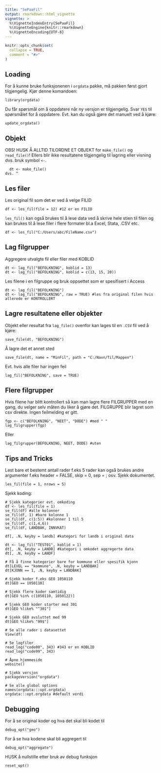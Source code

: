 ```yaml
---
title: "SePaaFil"
output: rmarkdown::html_vignette
vignette: >
  %\VignetteIndexEntry{SePaaFil}
  %\VignetteEngine{knitr::rmarkdown}
  %\VignetteEncoding{UTF-8}
---
```


```r
knitr::opts_chunk$set(
  collapse = TRUE,
  comment = "#>"
)
```

## Loading

For å kunne bruke funksjonenen i `orgdata` pakke, må pakken først gjort
tilgjengelig. Kjør denne komandoen:

```
library(orgdata)
```

Du får spørsmål om å oppdatere når ny versjon er tilgjengelig. Svar `YES` til
spørsmålet for å oppdatere. Evt. kan du også gjøre det manuelt ved å kjøre:

```
update_orgdata()
```

## Objekt 

OBS! HUSK Å ALLTID TILORDNE ET OBJEKT for `make_file()` og `read_file()`! Ellers blir
ikke resultatene tilgjengelig til lagring eller visning dvs. bruk symbol `<-`.

```
  dt <- make_file()
dvs. ^
```

## Les filer
Les original fil som det er ved å velge FILID

```
df <- les_fil(file = 12) #12 er en FILID 
```

`les_fil()` kan også brukes til å lese data ved å skrive hele stien til filen og kan brukes til å lese filer i flere formater bl.a Excel, Stata, .CSV etc.

```
df <- les_fil("C:/Users/abc/FileName.csv")
```

## Lag filgrupper

Aggregere utvalgte fil eller filer med KOBLID

```
dt <- lag_fil("BEFOLKNING", koblid = 13)
dt <- lag_fil("BEFOLKNING", koblid = c(13, 15, 20))
```

Les filene i en filgruppe og bruk oppsettet som er spesifisert i Access

```
dt <- lag_fil("BEFOLKNING")
dt <- lag_fil("BEFOLKNING", raw = TRUE) #les fra original filen hvis allerede er KONTROLLERT
```

## Lagre resultatene eller objekter

Objekt eller resultat fra `lag_file()` ovenfor kan lages til en `.CSV` fil ved å
kjøre:

```
save_file(dt, "BEFOLKNING")

```

Å lagre det et annet sted

```
save_file(dt, name = "MinFil", path = "C:/Navn/Til/Mappen")

```

Evt. hvis alle filer har ingen feil

```
lag_fil("BEFOLKNING", save = TRUE)
```

## Flere filgrupper

Hvis filene har blitt kontrollert så kan man lagre flere
FILGRUPPER med en gang, du velger selv måten du liker å gjøre det.
FILGRUPPE blir lagret som csv direkte. Ingen feilmelding er gitt.


```
fgp <- c("BEFOLKNING", "NEET", "DODE") #med " "
lag_filgrupper(fgp)
```

Eller

```
lag_filgrupper(BEFOLKNING, NEET, DODE) #uten
```


## Tips and Tricks

Lest bare et bestemt antall rader f.eks 5 rader
kan også brukes andre argumenter f.eks header = FALSE, skip = 0, sep = ; osv. Sjekk dokumentet.

```
les_fil(file = 1, nrows = 5)
```

Sjekk koding:

```
# Sjekk kategorier evt. omkoding
df <- les_fil(file = 1)
se_fil(df) #alle kolonner
se_fil(df, 1) #bare kolonne 1
se_fil(df, c(1:5)) #kolonner 1 til 5
se_fil(df, c(1,4,6))
se_fil(df, LANDBAK, INNVKAT)

df[, .N, keyby = landb] #kategori for landb i original data

dt <- lag_fil("TEST01", koblid = 1)
dt[, .N, keyby = LANDB] #kategori i omkodet aggregerte data
dt[, .N, keyby = LANDF]

# Få å finne kategorier bare for kommune eller spesifik kjonn
dt[LEVEL == "kommune", .N, keyby = LANDBAK]
dt[KJONN == 1, .N, keyby = LANDBAK]

# Sjekk koder f.eks GEO 1050110
dt[GEO == 1050110]

# Sjekk flere koder samtidig
dt[GEO %in% c(1050110, 1050122)]

# Sjekk GEO koder starter med 301
dt[GEO %like% "^301"]

# Sjekk GEO avsluttet med 99
dt[GEO %like% "99$"]

# Se alle rader i datasettet
View(df)

# Se logfiler
read_log("code00", 343) #343 er en KOBLID
read_log("code99", 343)

# Åpne hjemmeside
website()

# Sjekk versjon
packageVersion("orgdata")

# Se alle global options
names(orgdata:::opt.orgdata)
orgdata:::opt.orgdata #default verdi

```

## Debugging

For å se original koder og hva det skal bli kodet til

```
debug_opt("geo")
```

For å se hva kodene skal bli aggregert til
```
debug_opt("aggregate")
```

HUSK å nullstille etter bruk av debug funksjon
```
reset_opt()
```

